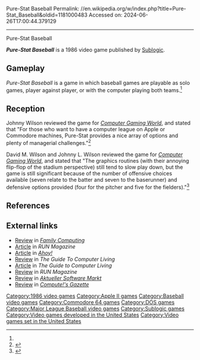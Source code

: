 Pure-Stat Baseball
Permalink: //en.wikipedia.org/w/index.php?title=Pure-Stat_Baseball&oldid=1181000483
Accessed on: 2024-06-26T17:00:44.379129



------
Pure-Stat Baseball
{{Short description|1986 video game}}
{{Infobox video game
| collapsible = 
| state = 
| italic title = 
| title = Pure-Stat Baseball
| image = Pure-State Baseball cover.jpg
| alt = 
| caption = 
| developer = 
| publisher = [[Sublogic]]
| series = 
| engine = 
| platforms = [[Apple II series|Apple II]], [[Commodore 64]], [[DOS]]
| released = 1986
| genre = Sports
| modes = 
}}

'''''Pure-Stat Baseball''''' is a 1986 video game published by [[Sublogic]].

==Gameplay==
''Pure-Stat Baseball'' is a game in which baseball games are playable as solo games, player against player, or with the computer playing both teams.<ref name="CGW36"/>

==Reception==
Johnny Wilson reviewed the game for ''[[Computer Gaming World]]'', and stated that "For those who want to have a computer league on Apple or Commodore machines, Pure-Stat provides a nice array of options and plenty of managerial challenges."<ref name="CGW36">{{cite magazine |last=Wilson |first=Johnny |title=Baseball Fever |magazine=Computer Gaming World |date=April 1987 |volume=1 |issue=36 |pages=9, 42}}</ref>

David M. Wilson and Johnny L. Wilson reviewed the game for ''[[Computer Gaming World]]'', and stated that "The graphics routines (with their annoying flip-flop of the stadium perspective) still tend to slow play down, but the game is still significant because of the number of offensive choices available (seven relate to the batter and seven to the baserunner) and defensive options provided (four for the pitcher and five for the fielders)."<ref name="CGW46">{{cite magazine |last1=Wilson |first1=David M. |last2=Wilson |first2=Johnny L. |title=The Boys of Spring: A Computer Sports Survey |magazine=Computer Gaming World |date=April 1988 |volume=1 |issue=46 |pages=16–17}}</ref>

==References==
{{reflist}}

==External links==
*[https://archive.org/details/family-computing-41/page/n101/mode/2up Review] in ''[[Family Computing]]''
*[https://archive.org/details/run-magazine-50/page/n39/mode/2up Article] in ''RUN Magazine''
*[https://archive.org/details/ahoy-magazine-40/page/n45/mode/2up Article] in ''[[Ahoy!]]''
*[https://archive.org/details/ComputerLivingOct86/page/n33/mode/2up Review] in ''The Guide To Computer Living''
*[https://archive.org/details/Guide_to_Computer_Living_Vol._3_No._8_1986-12_Aquarian_Communications_US/page/n31/mode/2up Article] in ''The Guide to Computer Living''
*[https://archive.org/details/run-magazine-37/page/n19/mode/2up Review] in ''RUN Magazine''
*[https://archive.org/details/ASM.N12.1987.05/page/40/mode/2up Review] in ''[[Aktueller Software Markt]]''
*[https://archive.org/details/computes.gazette/Compute_Gazette_Issue_69_1889_Mar/page/26/mode/2up Review] in ''[[Compute!'s Gazette]]''

[[Category:1986 video games]]
[[Category:Apple II games]]
[[Category:Baseball video games]]
[[Category:Commodore 64 games]]
[[Category:DOS games]]
[[Category:Major League Baseball video games]]
[[Category:Sublogic games]]
[[Category:Video games developed in the United States]]
[[Category:Video games set in the United States]]